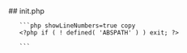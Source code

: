 

<div class="phpdocumentor-element -file">
    ## init.php

        

    
       ```php showLineNumbers=true copy
       <?php if ( ! defined( 'ABSPATH' ) ) exit; ?>


<script type="text/javascript">
	jQuery( document ).ready( function() {
		var users_pages;
		var current_page = 1;
		var users_per_page = 50;

		um_add_upgrade_log( '<?php echo esc_js( __( 'Upgrade user metadata...', 'ultimate-member' ) ) ?>' );

		jQuery.ajax({
			url: wp.ajax.settings.url,
			type: 'POST',
			dataType: 'json',
			data: {
				action: 'um_users_count213beta3',
				nonce: um_admin_scripts.nonce
			},
			success: function( response ) {
				if ( typeof response.data.count != 'undefined' ) {
					um_add_upgrade_log( '<?php echo esc_js( __( 'There are ', 'ultimate-member' ) ) ?>' + response.data.count + '<?php echo esc_js( __( ' users...', 'ultimate-member' ) ) ?>' );
					um_add_upgrade_log( '<?php echo esc_js( __( 'Start metadata upgrading...', 'ultimate-member' ) ) ?>' );

					users_pages = Math.ceil( response.data.count / users_per_page );

					setTimeout( function () {
						um_update_metadata_per_user213beta3();
					}, um_request_throttle );
				} else {
					um_wrong_ajax();
				}
			},
			error: function() {
				um_something_wrong();
			}
		});

		function um_update_metadata_per_user213beta3() {
			if ( current_page <= users_pages ) {
				jQuery.ajax({
					url: wp.ajax.settings.url,
					type: 'POST',
					dataType: 'json',
					data: {
						action: 'um_metadata_per_user213beta3',
						page: current_page,
						nonce: um_admin_scripts.nonce
					},
					success: function( response ) {
						if ( typeof response.data != 'undefined' ) {
							um_add_upgrade_log( response.data.message );
							current_page++;
							setTimeout( function () {
								um_update_metadata_per_user213beta3();
							}, um_request_throttle );
						} else {
							um_wrong_ajax();
						}
					},
					error: function() {
						um_something_wrong();
					}
				});
			} else {
				setTimeout( function () {
					um_metatable213beta3();
				}, um_request_throttle );
			}
		}


		//clear users cache
		function um_metatable213beta3() {
			um_add_upgrade_log( '<?php echo esc_js( __( 'Create additional metadata table...', 'ultimate-member' ) ) ?>' );
			jQuery.ajax({
				url: wp.ajax.settings.url,
				type: 'POST',
				dataType: 'json',
				data: {
					action: 'um_metatable213beta3',
					nonce: um_admin_scripts.nonce
				},
				success: function( response ) {
					if ( typeof response.data != 'undefined' ) {
						um_add_upgrade_log( response.data.message );
						//switch to the next package
						um_run_upgrade();
					} else {
						um_wrong_ajax();
					}
				},
				error: function() {
					um_something_wrong();
				}
			});
		}
	});
</script>
       ```
</div>
